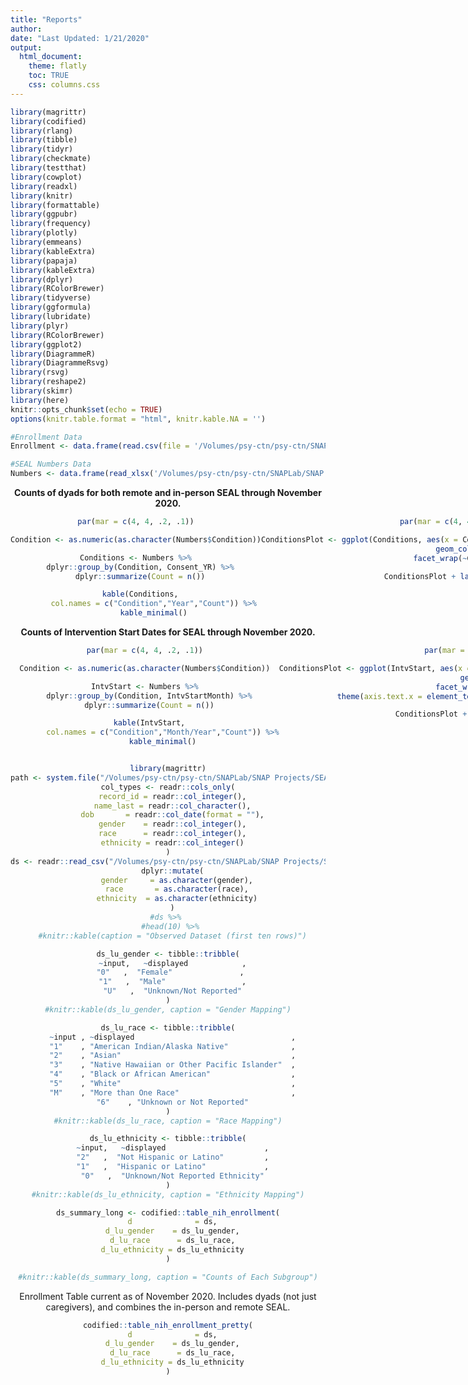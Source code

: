 ```yaml
---
title: "Reports"
author: 
date: "Last Updated: 1/21/2020"
output: 
  html_document:
    theme: flatly
    toc: TRUE
    css: columns.css
---
```


```r

library(magrittr)
library(codified)
library(rlang)
library(tibble)
library(tidyr)
library(checkmate)
library(testthat)
library(cowplot)
library(readxl)
library(knitr)
library(formattable)
library(ggpubr)
library(frequency)
library(plotly)
library(emmeans)
library(kableExtra)
library(papaja)
library(kableExtra)
library(dplyr)
library(RColorBrewer)
library(tidyverse)
library(ggformula)
library(lubridate)
library(plyr)
library(RColorBrewer)
library(ggplot2)
library(DiagrammeR)
library(DiagrammeRsvg)
library(rsvg)
library(reshape2)
library(skimr)
library(here)
knitr::opts_chunk$set(echo = TRUE)
options(knitr.table.format = "html", knitr.kable.NA = '') 
```


```r
#Enrollment Data
Enrollment <- data.frame(read.csv(file = '/Volumes/psy-ctn/psy-ctn/SNAPLab/SNAP Projects/SEAL/Data Management/Enrollment_Table/Enrollment_Table15DEC2020_Rversion.csv'))

#SEAL Numbers Data
Numbers <- data.frame(read_xlsx('/Volumes/psy-ctn/psy-ctn/SNAPLab/SNAP Projects/SEAL/Data Management/Enrollment_Table/SEAL_Numbers_16DEC2020.xlsx','Current_Data'))

```


<center>
**Counts of dyads for both remote and in-person SEAL through November 2020.** 
<center>

:::: {style="display: flex;"}

::: {}
```r
par(mar = c(4, 4, .2, .1))

Condition <- as.numeric(as.character(Numbers$Condition))

Conditions <- Numbers %>%
  dplyr::group_by(Condition, Consent_YR) %>%
  dplyr::summarize(Count = n())

  kable(Conditions,
        col.names = c("Condition","Year","Count")) %>%
        kable_minimal()

```
:::

::: {}
```r
par(mar = c(4, 4, .2, .1))

ConditionsPlot <- ggplot(Conditions, aes(x = Consent_YR, y = Count, fill = Condition)) +
  geom_col() +
  facet_wrap(~Condition)

ConditionsPlot + labs(x = "Year")
```
:::

::::

<center>
**Counts of Intervention Start Dates for SEAL through November 2020.** 
<center>

:::: {style="display: flex;"}

::: {}

```r
par(mar = c(4, 4, .2, .1))

Condition <- as.numeric(as.character(Numbers$Condition))

IntvStart <- Numbers %>%
  dplyr::group_by(Condition, IntvStartMonth) %>%
  dplyr::summarize(Count = n())

  kable(IntvStart,
        col.names = c("Condition","Month/Year","Count")) %>%
        kable_minimal()

```
:::

::: {}
```r
par(mar = c(4, 4, .2, .1))

ConditionsPlot <- ggplot(IntvStart, aes(x = IntvStartMonth, y = Count, fill = Condition)) +
  geom_col() +
  facet_wrap(~Condition)+
  theme(axis.text.x = element_text(angle = 90, hjust = 1, vjust = 1))

ConditionsPlot + labs(x = "Month/Year")
```
:::

::::
```r

library(magrittr)
path <- system.file("/Volumes/psy-ctn/psy-ctn/SNAPLab/SNAP Projects/SEAL/Data Management/Enrollment_Table/Enrollment_Table15DEC2020_Rversion.csv", package="codified")
col_types <- readr::cols_only(
  record_id = readr::col_integer(),
  name_last = readr::col_character(),
  dob       = readr::col_date(format = ""),
  gender    = readr::col_integer(),
  race      = readr::col_integer(),
  ethnicity = readr::col_integer()
)
ds <- readr::read_csv("/Volumes/psy-ctn/psy-ctn/SNAPLab/SNAP Projects/SEAL/Data Management/Enrollment_Table/Enrollment_Table15DEC2020_Rversion.csv") %>%
  dplyr::mutate(
    gender     = as.character(gender),
    race       = as.character(race),
    ethnicity  = as.character(ethnicity)
  )
#ds %>% 
  #head(10) %>% 
  #knitr::kable(caption = "Observed Dataset (first ten rows)")
```

```r
ds_lu_gender <- tibble::tribble(
  ~input,   ~displayed            ,
  "0"   ,  "Female"               , 
  "1"   ,  "Male"                 ,
  "U"   ,  "Unknown/Not Reported"
)
#knitr::kable(ds_lu_gender, caption = "Gender Mapping")
```

```r
ds_lu_race <- tibble::tribble(
  ~input , ~displayed                                   ,
  "1"    , "American Indian/Alaska Native"              ,
  "2"    , "Asian"                                      ,
  "3"    , "Native Hawaiian or Other Pacific Islander"  ,
  "4"    , "Black or African American"                  ,
  "5"    , "White"                                      ,
  "M"    , "More than One Race"                         ,
  "6"    , "Unknown or Not Reported"
)
#knitr::kable(ds_lu_race, caption = "Race Mapping")
```

```r
ds_lu_ethnicity <- tibble::tribble(
  ~input,   ~displayed                      ,
  "2"   ,  "Not Hispanic or Latino"         ,
  "1"   ,  "Hispanic or Latino"             ,
  "0"   ,  "Unknown/Not Reported Ethnicity"
)
#knitr::kable(ds_lu_ethnicity, caption = "Ethnicity Mapping")
```

```r
ds_summary_long <- codified::table_nih_enrollment(
  d              = ds,
  d_lu_gender    = ds_lu_gender,
  d_lu_race      = ds_lu_race,
  d_lu_ethnicity = ds_lu_ethnicity
)

#knitr::kable(ds_summary_long, caption = "Counts of Each Subgroup")
```

Enrollment Table current as of November 2020. Includes dyads (not just caregivers), and combines the in-person and remote SEAL.

```r
codified::table_nih_enrollment_pretty(
  d              = ds,
  d_lu_gender    = ds_lu_gender,
  d_lu_race      = ds_lu_race,
  d_lu_ethnicity = ds_lu_ethnicity
)
```
